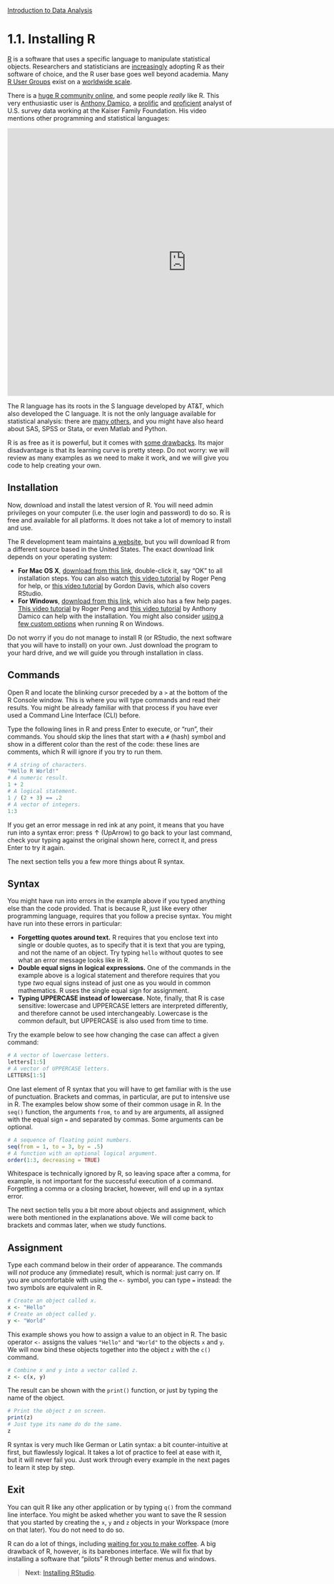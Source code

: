 <style>@import url(style.css);</style>
[Introduction to Data Analysis](index.html "Course index")

# 1.1. Installing R

[R](http://www.r-project.org/) is a software that uses a specific language to manipulate statistical objects. Researchers and statisticians are [increasingly](http://r4stats.com/articles/popularity/) adopting R as their software of choice, and the R user base goes well beyond academia. Many [R User Groups](http://www.r-bloggers.com/RUG/) exist on a [worldwide scale](http://blog.revolutionanalytics.com/local-r-groups.html).

There is a [huge R community online](http://www.burns-stat.com/r-and-social-media/), and some people *really* like R. This very enthusiastic user is [Anthony Damico](https://github.com/ajdamico), a [prolific](http://www.ajdamico.com/p/work.html) and [proficient](http://www.asdfree.com/) analyst of U.S. survey data working at the Kaiser Family Foundation. His video mentions other programming and statistical languages:

<iframe src="http://player.vimeo.com/video/52999628?badge=0" width="800" height="600" frameborder="0" webkitAllowFullScreen mozallowfullscreen allowFullScreen></iframe>

The R language has its roots in the S language developed by AT&T, which also developed the C language. It is not the only language available for statistical analysis: there are [many others](http://brenocon.com/blog/2009/02/comparison-of-data-analysis-packages-r-matlab-scipy-excel-sas-spss-stata/), and you might have also heard about SAS, SPSS or Stata, or even Matlab and Python.

R is as free as it is powerful, but it comes with [some drawbacks](http://badhessian.org/seven-reasons-to-use-r-for-social-network-analysis-and-three-reasons-against/). Its major disadvantage is that its learning curve is pretty steep. Do not worry: we will review as many examples as we need to make it work, and we will give you code to help creating your own.

## Installation

Now, download  and install the latest version of R. You will need admin privileges on your computer (i.e. the user login and password) to do so. R is free and available for all platforms. It does not take a lot of memory to install and use.

The R development team maintains [a website](http://www.r-project.org/), but you will download R from a different source based in the United States. The exact download link depends on your operating system:

- __For Mac OS X__, [download from this link](http://cran.us.r-project.org/bin/macosx/), double-click it, say "OK" to all installation steps. You can also watch [this video tutorial](https://www.youtube.com/watch?v=Icawuhf0Yqo) by Roger Peng for help, or [this video tutorial](https://www.youtube.com/watch?v=WJDrYUqNrHg&list=PL8BE0E317807A9A21) by Gordon Davis, which also covers RStudio.
- __For Windows__, [download from this link](http://cran.us.r-project.org/bin/windows/base/), which also has a few help pages. [This video tutorial](https://www.youtube.com/watch?v=mfGFv-iB724) by Roger Peng and [this video tutorial](http://www.screenr.com/kzT8) by Anthony Damico can help with the installation. You might also consider [using a few custom options](https://www.youtube.com/watch?v=Lc2sgDTzrV8) when running R on Windows.

Do not worry if you do not manage to install R (or RStudio, the next software that you will have to install) on your own. Just download the program to your hard drive, and we will guide you through installation in class.

## Commands

Open R and locate the blinking cursor preceded by a `>` at the bottom of the R Console window. This is where you will type commands and read their results. You might be already familiar with that process if you have ever used a Command Line Interface (CLI) before.

Type the following lines in R and press Enter to execute, or "run", their commands. You should skip the lines that start with a `#` (hash) symbol and show in a different color than the rest of the code: these lines are comments, which R will ignore if you try to run them.

```r
# A string of characters.
"Hello R World!"
# A numeric result.
1 + 2
# A logical statement.
1 / (2 + 3) == .2
# A vector of integers.
1:3
```

If you get an error message in red ink at any point, it means that you have run into a syntax error: press &uarr; (UpArrow) to go back to your last command, check your typing against the original shown here, correct it, and press Enter to try it again.

The next section tells you a few more things about R syntax.

## Syntax

You might have run into errors in the example above if you typed anything else than the code provided. That is because R, just like every other programming language, requires that you follow a precise syntax. You might have run into these errors in particular:

- __Forgetting quotes around text.__ R requires that you enclose text into single or double quotes, as to specify that it is text that you are typing, and not the name of an object. Try typing `hello` without quotes to see what an error message looks like in R.
- __Double equal signs in logical expressions.__ One of the commands in the example above is a logical statement and therefore requires that you type _two_ equal signs instead of just one as you would in common mathematics. R uses the single equal sign for assignment.
- __Typing UPPERCASE instead of lowercase.__ Note, finally, that R is case sensitive: lowercase and UPPERCASE letters are interpreted differently, and therefore cannot be used interchangeably. Lowercase is the common default, but UPPERCASE is also used from time to time.

Try the example below to see how changing the case can affect a given command:

```r
# A vector of lowercase letters.
letters[1:5]
# A vector of UPPERCASE letters.
LETTERS[1:5]
```

One last element of R syntax that you will have to get familiar with is the use of punctuation. Brackets and commas, in particular, are put to intensive use in R. The examples below show some of their common usage in R. In the `seq()` function, the arguments `from`, `to` and `by` are arguments, all assigned with the equal sign `=` and separated by commas. Some arguments can be optional.

```r
# A sequence of floating point numbers.
seq(from = 1, to = 3, by = .5)
# A function with an optional logical argument.
order(1:3, decreasing = TRUE)
```

Whitespace is technically ignored by R, so leaving space after a comma, for example, is not important for the successful execution of a command. Forgetting a comma or a closing bracket, however, will end up in a syntax error.

The next section tells you a bit more about objects and assignment, which were both mentioned in the explanations above. We will come back to brackets and commas later, when we study functions. 

## Assignment

Type each command below in their order of appearance. The commands will _not_ produce any (immediate) result, which is normal: just carry on. If you are uncomfortable with using the `<-` symbol, you can type `=` instead: the two symbols are equivalent in R.

```r
# Create an object called x.
x <- "Hello"
# Create an object called y.
y <- "World"
```

This example shows you how to assign a value to an object in R. The basic operator `<-` assigns the values `"Hello"` and `"World"` to the objects `x` and `y`. We will now bind these objects together into the object `z` with the `c()` command.

```r
# Combine x and y into a vector called z.
z <- c(x, y)
```

The result can be shown with the `print()` function, or just by typing the name of the object.

```r
# Print the object z on screen.
print(z)
# Just type its name do do the same.
z
```

R syntax is very much like German or Latin syntax: a bit counter-intuitive at first, but flawlessly logical. It takes a lot of practice to feel at ease with it, but it will never fail you. Just work through every example in the next pages to learn it step by step.

## Exit

You can quit R like any other application or by typing `q()` from the command line interface. You might be asked whether you want to save the R session that you started by creating the `x`, `y` and `z` objects in your Workspace (more on that later). You do not need to do so.

R can do a lot of things, including [waiting for you to make coffee](http://vimeo.com/43305640). A big drawback of R, however, is its barebones interface. We will fix that by installing a software that "pilots" R through better menus and windows.

> __Next__: [Installing RStudio](012_rstudio.html).
